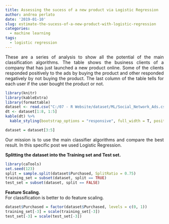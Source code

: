 ```yaml
---
title: Assessing the sucess of a new product via Logistic Regression
author: andrea perlato
date: '2019-01-10'
slug: estimate-the-sucess-of-a-new-product-with-logistic-regression
categories:
  - machine learning
tags:
  - logistic regression
---
```


<style>
body {
text-align: justify}
</style>

These are a series of analysis to show all the potential of the main classification algorithms.
The table shows the business clients of a company that has just launched a new product online. Some of the clients responded positively to the ads by buying the product and other responded negatively by not buying the product. The last column of the table tells for each user if the user bought the product or not.


```r
library(knitr)
library(kableExtra)
library(formattable)
dataset <- read.csv("C:/07 - R Website/dataset/ML/Social_Network_Ads.csv")
dt <- dataset[1:8, 1:5]
kable(dt) %>%
  kable_styling(bootstrap_options = "responsive", full_width = T, position = "center")

dataset = dataset[3:5]

```

Our mission is to use the main classifier algorithms and compare the best result. In this specific post we used Logistic Regression.

**Splitting the dataset into the Training set and Test set.** 
```r
library(caTools)
set.seed(123)
split = sample.split(dataset$Purchased, SplitRatio = 0.75)
training_set = subset(dataset, split == TRUE)
test_set = subset(dataset, split == FALSE) 

```

**Feature Scaling.** <br/>
For classification is better to do feature scaling.
```r
dataset$Purchased = factor(dataset$Purchased, levels = c(0, 1))
training_set[-3] = scale(training_set[-3])
test_set[-3] = scale(test_set[-3])

```




